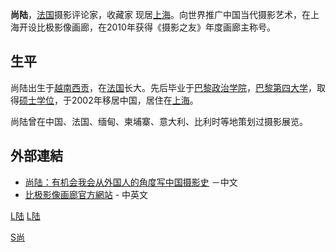 {{Infobox artist
| bgcolour      = 
| name          = 尚陆
| image         = 
| imagesize     = 
| caption       = 
| birthname     = 
| birthdate     = 
| location      = {{CHN}} [[上海|上海]]
| deathdate     = 
| deathplace    = 
| nationality   = [[法国|法国]]
| field         = [[摄影|摄影]]、[[策展|策展]]、[[收藏|收藏]]
| training      = [[策展|策展]]
| movement      = 
| works         = 
| patrons       = 
| influenced by = 
| influenced    = 
| awards        = 
}}
'''尚陆'''，[[法国|法国]]摄影评论家，收藏家 现居[[上海|上海]]。向世界推广中国当代摄影艺术，在上海开设比极影像画廊，在2010年获得《摄影之友》年度画廊主称号。

== 生平 ==

尚陆出生于[[越南|越南]][[胡志明市|西贡]]，在[[法国|法国]]长大。先后毕业于[[巴黎政治学院|巴黎政治学院]]，[[巴黎第四大学|巴黎第四大学]]，取得[[硕士学位|硕士学位]]，于2002年移居中国，居住在[[上海|上海]]。

尚陆曾在中国、法国、缅甸、柬埔寨、意大利、比利时等地策划过摄影展览。

==外部連結==

*[http://www.xitek.com/newsite/plus/view.php?aid=24619 尚陆：有机会我会从外国人的角度写中国摄影史] {{Wayback|url=http://www.xitek.com/newsite/plus/view.php?aid=24619 |date=20180930022218 }}－中文
*[http://www.beaugeste-gallery.com/ 比极影像画廊官方網站] {{Wayback|url=http://www.beaugeste-gallery.com/ |date=20110518165458 }} -  中英文

[[category:中国策展人|L陆]]
[[category:法国人|L陆]]
[[Category:陆姓|S尚]]